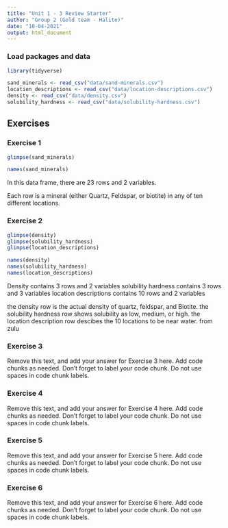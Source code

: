 ```yaml
---
title: "Unit 1 - 3 Review Starter"
author: "Group 2 (Gold team - Halite)"
date: "10-04-2021"
output: html_document
---
```


### Load packages and data

```r
library(tidyverse) 
```

```r
sand_minerals <- read_csv("data/sand-minerals.csv")
location_descriptions <- read_csv("data/location-descriptions.csv")
density <- read_csv("data/density.csv")
solubility_hardness <- read_csv("data/solubility-hardness.csv")
```

## Exercises

### Exercise 1

```r
glimpse(sand_minerals)

names(sand_minerals)
```

In this data frame, there are 23 rows and 2 variables.

Each row is a mineral (either Quartz, Feldspar, or biotite) in any of ten different locations.

### Exercise 2

```r
glimpse(density)
glimpse(solubility_hardness)
glimpse(location_descriptions)

names(density)
names(solubility_hardness)
names(location_descriptions)

```
Density contains 3 rows and 2 variables
solubility hardness contains 3 rows and 3 variables
location descriptions contains 10 rows and 2 variables

the density row is the actual density of quartz, feldspar, and Biotite.
the solubility hardness row shows solubility as low, medium, or high.
the location description row descibes the 10 locations to be near water. from zulu

### Exercise 3

Remove this text, and add your answer for Exercise 3 here.
Add code chunks as needed.
Don't forget to label your code chunk.
Do not use spaces in code chunk labels.

### Exercise 4

Remove this text, and add your answer for Exercise 4 here.
Add code chunks as needed.
Don't forget to label your code chunk.
Do not use spaces in code chunk labels.

### Exercise 5

Remove this text, and add your answer for Exercise 5 here.
Add code chunks as needed.
Don't forget to label your code chunk.
Do not use spaces in code chunk labels.

### Exercise 6

Remove this text, and add your answer for Exercise 6 here.
Add code chunks as needed.
Don't forget to label your code chunk.
Do not use spaces in code chunk labels.
